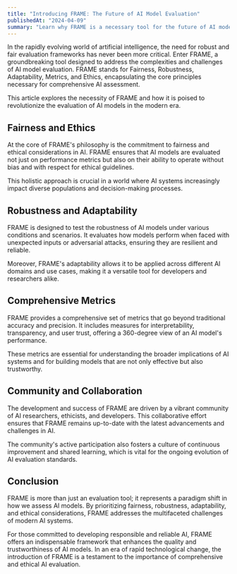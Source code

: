 ```yaml
---
title: "Introducing FRAME: The Future of AI Model Evaluation"
publishedAt: "2024-04-09"
summary: "Learn why FRAME is a necessary tool for the future of AI model evaluation, ensuring fairness, robustness, and adaptability in AI systems."
---
```


In the rapidly evolving world of artificial intelligence, the need for robust and fair evaluation frameworks has never been more critical. Enter FRAME, a groundbreaking tool designed to address the complexities and challenges of AI model evaluation. FRAME stands for Fairness, Robustness, Adaptability, Metrics, and Ethics, encapsulating the core principles necessary for comprehensive AI assessment.

This article explores the necessity of FRAME and how it is poised to revolutionize the evaluation of AI models in the modern era.

## Fairness and Ethics

At the core of FRAME's philosophy is the commitment to fairness and ethical considerations in AI. FRAME ensures that AI models are evaluated not just on performance metrics but also on their ability to operate without bias and with respect for ethical guidelines.

This holistic approach is crucial in a world where AI systems increasingly impact diverse populations and decision-making processes.

## Robustness and Adaptability

FRAME is designed to test the robustness of AI models under various conditions and scenarios. It evaluates how models perform when faced with unexpected inputs or adversarial attacks, ensuring they are resilient and reliable.

Moreover, FRAME's adaptability allows it to be applied across different AI domains and use cases, making it a versatile tool for developers and researchers alike.

## Comprehensive Metrics

FRAME provides a comprehensive set of metrics that go beyond traditional accuracy and precision. It includes measures for interpretability, transparency, and user trust, offering a 360-degree view of an AI model's performance.

These metrics are essential for understanding the broader implications of AI systems and for building models that are not only effective but also trustworthy.

## Community and Collaboration

The development and success of FRAME are driven by a vibrant community of AI researchers, ethicists, and developers. This collaborative effort ensures that FRAME remains up-to-date with the latest advancements and challenges in AI.

The community's active participation also fosters a culture of continuous improvement and shared learning, which is vital for the ongoing evolution of AI evaluation standards.

## Conclusion

FRAME is more than just an evaluation tool; it represents a paradigm shift in how we assess AI models. By prioritizing fairness, robustness, adaptability, and ethical considerations, FRAME addresses the multifaceted challenges of modern AI systems.

For those committed to developing responsible and reliable AI, FRAME offers an indispensable framework that enhances the quality and trustworthiness of AI models. In an era of rapid technological change, the introduction of FRAME is a testament to the importance of comprehensive and ethical AI evaluation.
